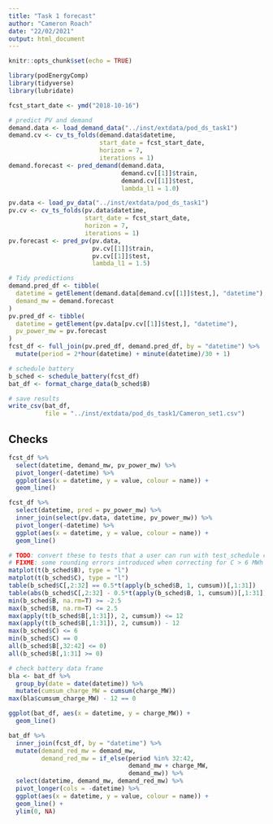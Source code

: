 ```yaml
---
title: "Task 1 forecast"
author: "Cameron Roach"
date: "22/02/2021"
output: html_document
---
```


```r
knitr::opts_chunk$set(echo = TRUE)

library(podEnergyComp)
library(tidyverse)
library(lubridate)

fcst_start_date <- ymd("2018-10-16")

# predict PV and demand
demand.data <- load_demand_data("../inst/extdata/pod_ds_task1")
demand.cv <- cv_ts_folds(demand.data$datetime,
                         start_date = fcst_start_date,
                         horizon = 7, 
                         iterations = 1)
demand.forecast <- pred_demand(demand.data,
                               demand.cv[[1]]$train, 
                               demand.cv[[1]]$test,
                               lambda_l1 = 1.0)

pv.data <- load_pv_data("../inst/extdata/pod_ds_task1")
pv.cv <- cv_ts_folds(pv.data$datetime, 
                     start_date = fcst_start_date,
                     horizon = 7, 
                     iterations = 1)
pv.forecast <- pred_pv(pv.data,
                       pv.cv[[1]]$train,
                       pv.cv[[1]]$test, 
                       lambda_l1 = 1.5)

# Tidy predictions
demand.pred_df <- tibble(
  datetime = getElement(demand.data[demand.cv[[1]]$test,], "datetime"),
  demand_mw = demand.forecast
)
pv.pred_df <- tibble(
  datetime = getElement(pv.data[pv.cv[[1]]$test,], "datetime"),
  pv_power_mw = pv.forecast
)
fcst_df <- full_join(pv.pred_df, demand.pred_df, by = "datetime") %>% 
  mutate(period = 2*hour(datetime) + minute(datetime)/30 + 1)

# schedule battery
b_sched <- schedule_battery(fcst_df)
bat_df <- format_charge_data(b_sched$B)

# save results
write_csv(bat_df,
          file = "../inst/extdata/pod_ds_task1/Cameron_set1.csv")
```


## Checks

```r
fcst_df %>% 
  select(datetime, demand_mw, pv_power_mw) %>% 
  pivot_longer(-datetime) %>% 
  ggplot(aes(x = datetime, y = value, colour = name)) +
  geom_line()

fcst_df %>% 
  select(datetime, pred = pv_power_mw) %>% 
  inner_join(select(pv.data, datetime, pv_power_mw)) %>% 
  pivot_longer(-datetime) %>% 
  ggplot(aes(x = datetime, y = value, colour = name)) + 
  geom_line()

# TODO: convert these to tests that a user can run with test_schedule command
# FIXME: some rounding errors introduced when correcting for C > 6 MWh
matplot(t(b_sched$B), type = "l")
matplot(t(b_sched$C), type = "l")
table(b_sched$C[,2:32] == 0.5*t(apply(b_sched$B, 1, cumsum))[,1:31])
table(abs(b_sched$C[,2:32] - 0.5*t(apply(b_sched$B, 1, cumsum))[,1:31]) < 1e-12)
min(b_sched$B, na.rm=T) >= -2.5
max(b_sched$B, na.rm=T) <= 2.5
max(apply(t(b_sched$B[,1:31]), 2, cumsum)) <= 12
max(apply(t(b_sched$B[,1:31]), 2, cumsum)) - 12
max(b_sched$C) <= 6
min(b_sched$C) == 0
all(b_sched$B[,32:42] <= 0)
all(b_sched$B[,1:31] >= 0)

# check battery data frame
bla <- bat_df %>% 
  group_by(date = date(datetime)) %>% 
  mutate(cumsum_charge_MW = cumsum(charge_MW))
max(bla$cumsum_charge_MW) - 12 == 0

ggplot(bat_df, aes(x = datetime, y = charge_MW)) + 
  geom_line()

bat_df %>% 
  inner_join(fcst_df, by = "datetime") %>% 
  mutate(demand_red_mw = demand_mw,
         demand_red_mw = if_else(period %in% 32:42,
                                 demand_mw + charge_MW,
                                 demand_mw)) %>% 
  select(datetime, demand_mw, demand_red_mw) %>% 
  pivot_longer(cols = -datetime) %>% 
  ggplot(aes(x = datetime, y = value, colour = name)) +
  geom_line() +
  ylim(0, NA)
```
